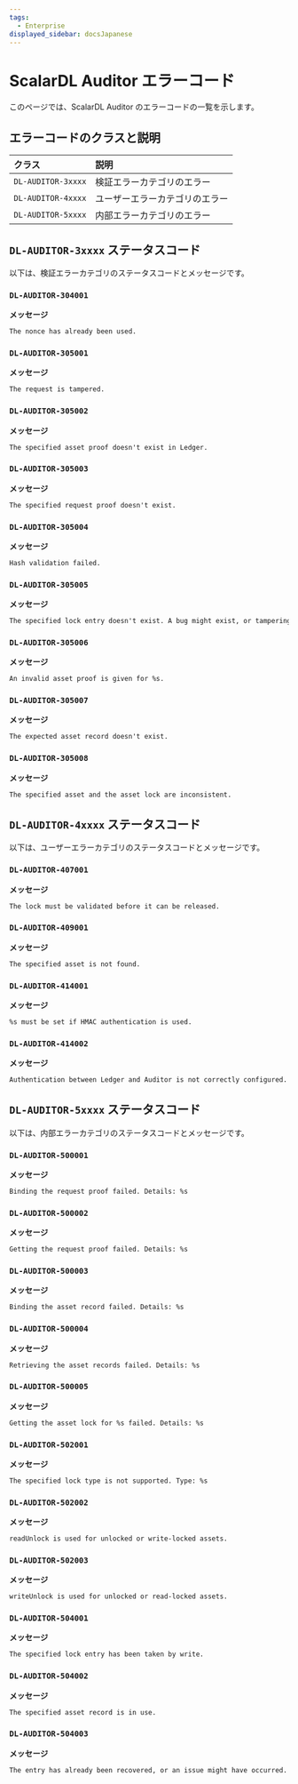 ```yaml
---
tags:
  - Enterprise
displayed_sidebar: docsJapanese
---
```


# ScalarDL Auditor エラーコード


<TranslationBanner />

このページでは、ScalarDL Auditor のエラーコードの一覧を示します。

## エラーコードのクラスと説明

| クラス              | 説明                       |
|:-------------------|:--------------------------|
| `DL-AUDITOR-3xxxx` | 検証エラーカテゴリのエラー    |
| `DL-AUDITOR-4xxxx` | ユーザーエラーカテゴリのエラー |
| `DL-AUDITOR-5xxxx` | 内部エラーカテゴリのエラー    |

## `DL-AUDITOR-3xxxx` ステータスコード

以下は、検証エラーカテゴリのステータスコードとメッセージです。

### `DL-AUDITOR-304001`

**メッセージ**

```markdown
The nonce has already been used.
```

### `DL-AUDITOR-305001`

**メッセージ**

```markdown
The request is tampered.
```

### `DL-AUDITOR-305002`

**メッセージ**

```markdown
The specified asset proof doesn't exist in Ledger.
```

### `DL-AUDITOR-305003`

**メッセージ**

```markdown
The specified request proof doesn't exist.
```

### `DL-AUDITOR-305004`

**メッセージ**

```markdown
Hash validation failed.
```

### `DL-AUDITOR-305005`

**メッセージ**

```markdown
The specified lock entry doesn't exist. A bug might exist, or tampering might have occurred.
```

### `DL-AUDITOR-305006`

**メッセージ**

```markdown
An invalid asset proof is given for %s.
```

### `DL-AUDITOR-305007`

**メッセージ**

```markdown
The expected asset record doesn't exist.
```

### `DL-AUDITOR-305008`

**メッセージ**

```markdown
The specified asset and the asset lock are inconsistent.
```

## `DL-AUDITOR-4xxxx` ステータスコード

以下は、ユーザーエラーカテゴリのステータスコードとメッセージです。

### `DL-AUDITOR-407001`

**メッセージ**

```markdown
The lock must be validated before it can be released.
```

### `DL-AUDITOR-409001`

**メッセージ**

```markdown
The specified asset is not found.
```

### `DL-AUDITOR-414001`

**メッセージ**

```markdown
%s must be set if HMAC authentication is used.
```

### `DL-AUDITOR-414002`

**メッセージ**

```markdown
Authentication between Ledger and Auditor is not correctly configured. Set %s or set %s along with a private key with %s or %s.
```

## `DL-AUDITOR-5xxxx` ステータスコード

以下は、内部エラーカテゴリのステータスコードとメッセージです。

### `DL-AUDITOR-500001`

**メッセージ**

```markdown
Binding the request proof failed. Details: %s
```

### `DL-AUDITOR-500002`

**メッセージ**

```markdown
Getting the request proof failed. Details: %s
```

### `DL-AUDITOR-500003`

**メッセージ**

```markdown
Binding the asset record failed. Details: %s
```

### `DL-AUDITOR-500004`

**メッセージ**

```markdown
Retrieving the asset records failed. Details: %s
```

### `DL-AUDITOR-500005`

**メッセージ**

```markdown
Getting the asset lock for %s failed. Details: %s
```

### `DL-AUDITOR-502001`

**メッセージ**

```markdown
The specified lock type is not supported. Type: %s
```

### `DL-AUDITOR-502002`

**メッセージ**

```markdown
readUnlock is used for unlocked or write-locked assets.
```

### `DL-AUDITOR-502003`

**メッセージ**

```markdown
writeUnlock is used for unlocked or read-locked assets.
```

### `DL-AUDITOR-504001`

**メッセージ**

```markdown
The specified lock entry has been taken by write.
```

### `DL-AUDITOR-504002`

**メッセージ**

```markdown
The specified asset record is in use.
```

### `DL-AUDITOR-504003`

**メッセージ**

```markdown
The entry has already been recovered, or an issue might have occurred.
```
